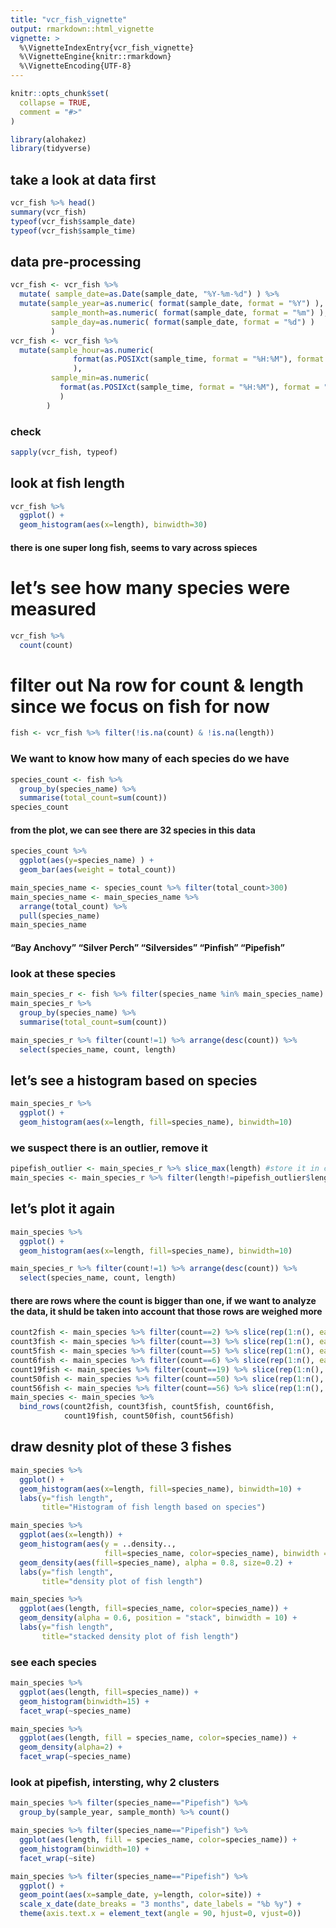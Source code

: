 ```yaml
---
title: "vcr_fish_vignette"
output: rmarkdown::html_vignette
vignette: >
  %\VignetteIndexEntry{vcr_fish_vignette}
  %\VignetteEngine{knitr::rmarkdown}
  %\VignetteEncoding{UTF-8}
---
```


```r
knitr::opts_chunk$set(
  collapse = TRUE,
  comment = "#>"
)
```

```r
library(alohakez)
library(tidyverse)
```

## take a look at data first
```r
vcr_fish %>% head()
summary(vcr_fish)
typeof(vcr_fish$sample_date)
typeof(vcr_fish$sample_time)
```

## data pre-processing
```r
vcr_fish <- vcr_fish %>%
  mutate( sample_date=as.Date(sample_date, "%Y-%m-%d") ) %>%
  mutate(sample_year=as.numeric( format(sample_date, format = "%Y") ),
         sample_month=as.numeric( format(sample_date, format = "%m") ),
         sample_day=as.numeric( format(sample_date, format = "%d") )
         )
vcr_fish <- vcr_fish %>%
  mutate(sample_hour=as.numeric(
              format(as.POSIXct(sample_time, format = "%H:%M"), format = "%H")
              ),
         sample_min=as.numeric(
           format(as.POSIXct(sample_time, format = "%H:%M"), format = "%M")
           )
        )
```

### check
```r
sapply(vcr_fish, typeof)
```

## look at fish length
```r
vcr_fish %>%
  ggplot() +
  geom_histogram(aes(x=length), binwidth=30)
```
#### there is one super long fish, seems to vary across spieces

# let's see how many species were measured
```r
vcr_fish %>%
  count(count) 
```
# filter out Na row for count & length since we focus on fish for now
```r
fish <- vcr_fish %>% filter(!is.na(count) & !is.na(length)) 
```

### We want to know how many of each species do we have
```r
species_count <- fish %>%
  group_by(species_name) %>%
  summarise(total_count=sum(count))
species_count
```
#### from the plot, we can see there are 32 species in this data

```r
species_count %>%
  ggplot(aes(y=species_name) ) +
  geom_bar(aes(weight = total_count))
```

```r
main_species_name <- species_count %>% filter(total_count>300)
main_species_name <- main_species_name %>% 
  arrange(total_count) %>% 
  pull(species_name)
main_species_name 
```
#### "Bay Anchovy"  "Silver Perch" "Silversides"  "Pinfish"  "Pipefish"

### look at these species
```r
main_species_r <- fish %>% filter(species_name %in% main_species_name)
main_species_r %>% 
  group_by(species_name) %>%
  summarise(total_count=sum(count))
```

```r
main_species_r %>% filter(count!=1) %>% arrange(desc(count)) %>%
  select(species_name, count, length)
```
## let's see a histogram based on species

```r
main_species_r %>% 
  ggplot() +
  geom_histogram(aes(x=length, fill=species_name), binwidth=10)
```

### we suspect there is an outlier, remove it
```r
pipefish_outlier <- main_species_r %>% slice_max(length) #store it in case
main_species <- main_species_r %>% filter(length!=pipefish_outlier$length)
```

## let's plot it again
```r
main_species %>% 
  ggplot() +
  geom_histogram(aes(x=length, fill=species_name), binwidth=10)
```

```r
main_species_r %>% filter(count!=1) %>% arrange(desc(count)) %>%
  select(species_name, count, length)
```

#### there are rows where the count is bigger than one, if we want to analyze the data, it shuld be taken into account that those rows are weighed more

```r
count2fish <- main_species %>% filter(count==2) %>% slice(rep(1:n(), each = 2-1))
count3fish <- main_species %>% filter(count==3) %>% slice(rep(1:n(), each = 3-1))
count5fish <- main_species %>% filter(count==5) %>% slice(rep(1:n(), each = 5-1))
count6fish <- main_species %>% filter(count==6) %>% slice(rep(1:n(), each = 6-1))
count19fish <- main_species %>% filter(count==19) %>% slice(rep(1:n(), each = 19-1))
count50fish <- main_species %>% filter(count==50) %>% slice(rep(1:n(), each = 50-1))
count56fish <- main_species %>% filter(count==56) %>% slice(rep(1:n(), each = 56-1))
main_species <- main_species %>%
  bind_rows(count2fish, count3fish, count5fish, count6fish,
            count19fish, count50fish, count56fish)
```


## draw desnity plot of these 3 fishes
```r
main_species %>% 
  ggplot() +
  geom_histogram(aes(x=length, fill=species_name), binwidth=10) +
  labs(y="fish length", 
       title="Histogram of fish length based on species")
```

```r
main_species %>%
  ggplot(aes(x=length)) +
  geom_histogram(aes(y = ..density.., 
                     fill=species_name, color=species_name), binwidth = 10) +
  geom_density(aes(fill=species_name), alpha = 0.8, size=0.2) +
  labs(y="fish length", 
       title="density plot of fish length")
```
```r
main_species %>%
  ggplot(aes(length, fill=species_name, color=species_name)) +
  geom_density(alpha = 0.6, position = "stack", binwidth = 10) + 
  labs(y="fish length", 
       title="stacked density plot of fish length")
```

### see each species
```r
main_species %>%
  ggplot(aes(length, fill=species_name)) +
  geom_histogram(binwidth=15) +
  facet_wrap(~species_name)
```

```r
main_species %>%
  ggplot(aes(length, fill = species_name, color=species_name)) +
  geom_density(alpha=2) +
  facet_wrap(~species_name)
```

### look at pipefish, intersting, why 2 clusters
```r
main_species %>% filter(species_name=="Pipefish") %>%
  group_by(sample_year, sample_month) %>% count()
```
```r
main_species %>% filter(species_name=="Pipefish") %>%
  ggplot(aes(length, fill = species_name, color=species_name)) +
  geom_histogram(binwidth=10) +
  facet_wrap(~site)
```


```r
main_species %>% filter(species_name=="Pipefish") %>%
  ggplot() +
  geom_point(aes(x=sample_date, y=length, color=site)) +
  scale_x_date(date_breaks = "3 months", date_labels = "%b %y") +
  theme(axis.text.x = element_text(angle = 90, hjust=0, vjust=0)) 
```

